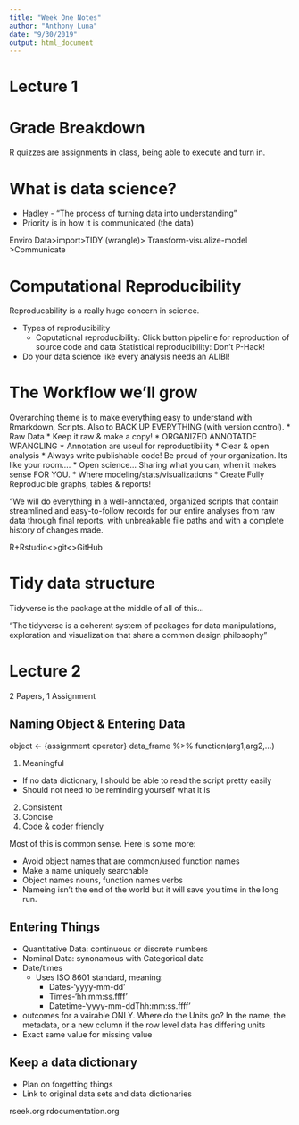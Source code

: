 ```yaml
---
title: "Week One Notes"
author: "Anthony Luna"
date: "9/30/2019"
output: html_document
---
```

# Lecture 1

# Grade Breakdown

R quizzes are assignments in class, being able to execute and turn in.

# What is data science?

* Hadley - "The process of turning data into understanding"
* Priority is in how it is communicated (the data)

Enviro Data>import>TIDY (wrangle)> Transform-visualize-model >Communicate

# Computational Reproducibility

Reproducability is a really huge concern in science. 

* Types of reproducibility
  * Coputational reproducibility: Click button pipeline for reproduction of source code and data
  Statistical reproducibility: Don't P-Hack!
* Do your data science like every analysis needs an ALIBI!

# The Workflow we'll grow

Overarching theme is to make everything easy to understand with Rmarkdown, Scripts. Also to BACK UP EVERYTHING (with version control).
* Raw Data
  * Keep it raw & make a copy!
* ORGANIZED ANNOTATDE WRANGLING
  * Annotation are useul for reproductibility
* Clear & open analysis
  * Always write publishable code! Be proud of your organization. Its like your room....
  * Open science... Sharing what you can, when it makes sense FOR YOU.
  * Where modeling/stats/visualizations
* Create Fully Reproducible graphs, tables & reports!

"We will do everything in a well-annotated, organized scripts that contain streamlined and easy-to-follow records for our entire analyses from raw data through final reports, with unbreakable file paths and with a complete history of changes made.

R+Rstudio<>git<>GitHub

# Tidy data structure

Tidyverse is the package at the middle of all of this...

"The tidyverse is a coherent system of packages for data manipulations, exploration and visualization that share a common design philosophy"

# Lecture 2

2 Papers, 1 Assignment

## Naming Object & Entering Data

object <- {assignment operator} data_frame %>% function(arg1,arg2,...)

1. Meaningful
  - If no data dictionary, I should be able to read the script pretty easily
  - Should not need to be reminding yourself what it is
2. Consistent
3. Concise
4. Code & coder friendly

Most of this is common sense. Here is some more:

* Avoid object names that are common/used function names
* Make a name uniquely searchable 
* Object names nouns, function names verbs
* Nameing isn't the end of the world but it will save you time in the long run.


## Entering Things

* Quantitative Data: continuous or discrete numbers
* Nominal Data: synonamous with Categorical data
* Date/times
  * Uses ISO 8601 standard, meaning: 
    * Dates-'yyyy-mm-dd'
    * Times-'hh:mm:ss.ffff'
    * Datetime-'yyyy-mm-ddThh:mm:ss.ffff'

* outcomes for a vairable ONLY. Where do the Units go? In the name, the metadata, or a new column if the row level data has differing units
* Exact same value for missing value

## Keep a data dictionary

* Plan on forgetting things
* Link to original data sets and data dictionaries

rseek.org
rdocumentation.org




















